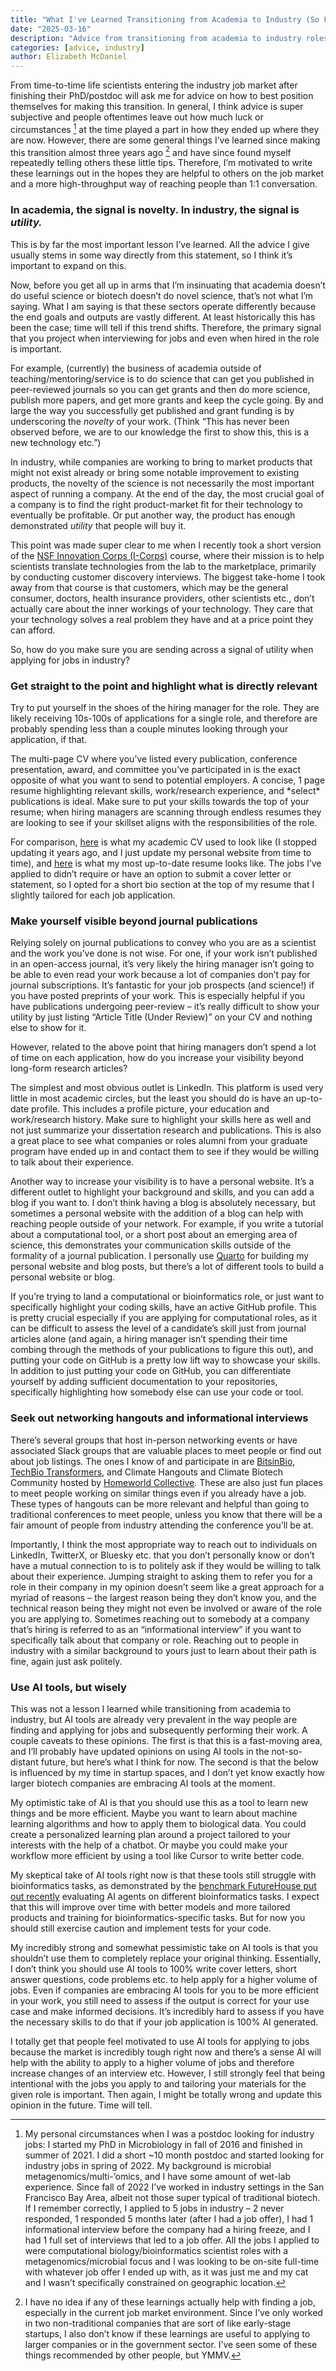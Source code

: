 ```yaml
---
title: "What I've Learned Transitioning from Academia to Industry (So Far)"
date: "2025-03-16"
description: "Advice from transitioning from academia to industry roles, based on what I've learned"
categories: [advice, industry]
author: Elizabeth McDaniel
---
```


From time-to-time life scientists entering the industry job market after finishing their PhD/postdoc will ask me for advice on how to best position themselves for making this transition. In general, I think advice is super subjective and people oftentimes leave out how much luck or circumstances [^1] at the time played a part in how they ended up where they are now. However, there are some general things I've learned since making this transition almost three years ago [^2] and have since found myself repeatedly telling others these little tips. Therefore, I'm motivated to write these learnings out in the hopes they are helpful to others on the job market and a more high-throughput way of reaching people than 1:1 conversation.

[^1]: My personal circumstances when I was a postdoc looking for industry jobs: I started my PhD in Microbiology in fall of 2016 and finished in summer of 2021. I did a short \~10 month postdoc and started looking for industry jobs in spring of 2022. My background is microbial metagenomics/multi-'omics, and I have some amount of wet-lab experience. Since fall of 2022 I've worked in industry settings in the San Francisco Bay Area, albeit not those super typical of traditional biotech. If I remember correctly, I applied to 5 jobs in industry – 2 never responded, 1 responded 5 months later (after I had a job offer), I had 1 informational interview before the company had a hiring freeze, and I had 1 full set of interviews that led to a job offer. All the jobs I applied to were computational biology/bioinformatics scientist roles with a metagenomics/microbial focus and I was looking to be on-site full-time with whatever job offer I ended up with, as it was just me and my cat and I wasn't specifically constrained on geographic location.

[^2]: I have no idea if any of these learnings actually help with finding a job, especially in the current job market environment. Since I've only worked in two non-traditional companies that are sort of like early-stage startups, I also don't know if these learnings are useful to applying to larger companies or in the government sector. I've seen some of these things recommended by other people, but YMMV.

### **In academia, the signal is novelty. In industry, the signal is *utility.***

This is by far the most important lesson I've learned. All the advice I give usually stems in some way directly from this statement, so I think it's important to expand on this.

Now, before you get all up in arms that I'm insinuating that academia doesn't do useful science or biotech doesn't do novel science, that's not what I'm saying. What I am saying is that these sectors operate differently because the end goals and outputs are vastly different. At least historically this has been the case; time will tell if this trend shifts. Therefore, the primary signal that you project when interviewing for jobs and even when hired in the role is important.

For example, (currently) the business of academia outside of teaching/mentoring/service is to do science that can get you published in peer-reviewed journals so you can get grants and then do more science, publish more papers, and get more grants and keep the cycle going. By and large the way you successfully get published and grant funding is by underscoring the *novelty* of your work. (Think "This has never been observed before, we are to our knowledge the first to show this, this is a new technology etc.")

In industry, while companies are working to bring to market products that might not exist already or bring some notable improvement to existing products, the novelty of the science is not necessarily the most important aspect of running a company. At the end of the day, the most crucial goal of a company is to find the right product-market fit for their technology to eventually be profitable. Or put another way, the product has enough demonstrated *utility* that people will buy it.

This point was made super clear to me when I recently took a short version of the [NSF Innovation Corps (I-Corps)](https://www.nsf.gov/funding/initiatives/i-corps) course, where their mission is to help scientists translate technologies from the lab to the marketplace, primarily by conducting customer discovery interviews. The biggest take-home I took away from that course is that customers, which may be the general consumer, doctors, health insurance providers, other scientists etc., don't actually care about the inner workings of your technology. They care that your technology solves a real problem they have and at a price point they can afford.

So, how do you make sure you are sending across a signal of utility when applying for jobs in industry?

### **Get straight to the point and highlight what is directly relevant**

Try to put yourself in the shoes of the hiring manager for the role. They are likely receiving 10s-100s of applications for a single role, and therefore are probably spending less than a couple minutes looking through your application, if that.

The multi-page CV where you've listed every publication, conference presentation, award, and committee you've participated in is the exact opposite of what you want to send to potential employers. A concise, 1 page resume highlighting relevant skills, work/research experience, and \*select\* publications is ideal. Make sure to put your skills towards the top of your resume; when hiring managers are scanning through endless resumes they are looking to see if your skillset aligns with the responsibilities of the role.

For comparison, [here](https://github.com/elizabethmcd/cv/blob/master/EAM-CV.pdf) is what my academic CV used to look like (I stopped updating it years ago, and I just update my personal website from time to time), and [here](https://elizabethmcd.github.io/resume.html) is what my most up-to-date resume looks like. The jobs I've applied to didn't require or have an option to submit a cover letter or statement, so I opted for a short bio section at the top of my resume that I slightly tailored for each job application.

### **Make yourself visible beyond journal publications**

Relying solely on journal publications to convey who you are as a scientist and the work you've done is not wise. For one, if your work isn't published in an open-access journal, it's very likely the hiring manager isn't going to be able to even read your work because a lot of companies don't pay for journal subscriptions. It's fantastic for your job prospects (and science!) if you have posted preprints of your work. This is especially helpful if you have publications undergoing peer-review – it's really difficult to show your utility by just listing "Article Title (Under Review)" on your CV and nothing else to show for it.

However, related to the above point that hiring managers don't spend a lot of time on each application, how do you increase your visibility beyond long-form research articles?

The simplest and most obvious outlet is LinkedIn. This platform is used very little in most academic circles, but the least you should do is have an up-to-date profile. This includes a profile picture, your education and work/research history. Make sure to highlight your skills here as well and not just summarize your dissertation research and publications. This is also a great place to see what companies or roles alumni from your graduate program have ended up in and contact them to see if they would be willing to talk about their experience.

Another way to increase your visibility is to have a personal website. It's a different outlet to highlight your background and skills, and you can add a blog if you want to. I don't think having a blog is absolutely necessary, but sometimes a personal website with the addition of a blog can help with reaching people outside of your network. For example, if you write a tutorial about a computational tool, or a short post about an emerging area of science, this demonstrates your communication skills outside of the formality of a journal publication. I personally use [Quarto](https://quarto.org/) for building my personal website and blog posts, but there's a lot of different tools to build a personal website or blog.

If you're trying to land a computational or bioinformatics role, or just want to specifically highlight your coding skills, have an active GitHub profile. This is pretty crucial especially if you are applying for computational roles, as it can be difficult to assess the level of a candidate's skill just from journal articles alone (and again, a hiring manager isn't spending their time combing through the methods of your publications to figure this out), and putting your code on GitHub is a pretty low lift way to showcase your skills. In addition to just putting your code on GitHub, you can differentiate yourself by adding sufficient documentation to your repositories, specifically highlighting how somebody else can use your code or tool.

### **Seek out networking hangouts and informational interviews**

There's several groups that host in-person networking events or have associated Slack groups that are valuable places to meet people or find out about job listings. The ones I know of and participate in are [BitsinBio](https://www.bitsinbio.org/), [TechBio Transformers](https://linktr.ee/techbiotransformers), and Climate Hangouts and Climate Biotech Community hosted by [Homeworld Collective](https://www.homeworld.bio/). These are also just fun places to meet people working on similar things even if you already have a job. These types of hangouts can be more relevant and helpful than going to traditional conferences to meet people, unless you know that there will be a fair amount of people from industry attending the conference you'll be at.

Importantly, I think the most appropriate way to reach out to individuals on LinkedIn, TwitterX, or Bluesky etc. that you don't personally know or don't have a mutual connection to is to politely ask if they would be willing to talk about their experience. Jumping straight to asking them to refer you for a role in their company in my opinion doesn't seem like a great approach for a myriad of reasons – the largest reason being they don't know you, and the technical reason being they might not even be involved or aware of the role you are applying to. Sometimes reaching out to somebody at a company that's hiring is referred to as an "informational interview" if you want to specifically talk about that company or role. Reaching out to people in industry with a similar background to yours just to learn about their path is fine, again just ask politely.

### **Use AI tools, but wisely**

This was not a lesson I learned while transitioning from academia to industry, but AI tools are already very prevalent in the way people are finding and applying for jobs and subsequently performing their work. A couple caveats to these opinions. The first is that this is a fast-moving area, and I'll probably have updated opinions on using AI tools in the not-so-distant future, but here's what I think for now. The second is that the below is influenced by my time in startup spaces, and I don't yet know exactly how larger biotech companies are embracing AI tools at the moment.

My optimistic take of AI is that you should use this as a tool to learn new things and be more efficient. Maybe you want to learn about machine learning algorithms and how to apply them to biological data. You could create a personalized learning plan around a project tailored to your interests with the help of a chatbot. Or maybe you could make your workflow more efficient by using a tool like Cursor to write better code.

My skeptical take of AI tools right now is that these tools still struggle with bioinformatics tasks, as demonstrated by the [benchmark FutureHouse put out recently](https://www.futurehouse.org/research-announcements/bixbench) evaluating AI agents on different bioinformatics tasks. I expect that this will improve over time with better models and more tailored products and training for bioinformatics-specific tasks. But for now you should still exercise caution and implement tests for your code.

My incredibly strong and somewhat pessimistic take on AI tools is that you shouldn't use them to completely replace your original thinking. Essentially, I don't think you should use AI tools to 100% write cover letters, short answer questions, code problems etc. to help apply for a higher volume of jobs. Even if companies are embracing AI tools for you to be more efficient in your work, you still need to assess if the output is correct for your use case and make informed decisions. It's incredibly hard to assess if you have the necessary skills to do that if your job application is 100% AI generated.

I totally get that people feel motivated to use AI tools for applying to jobs because the market is incredibly tough right now and there's a sense AI will help with the ability to apply to a higher volume of jobs and therefore increase changes of an interview etc. However, I still strongly feel that being intentional with the jobs you apply to and tailoring your materials for the given role is important. Then again, I might be totally wrong and update this opinion in the future. Time will tell.
